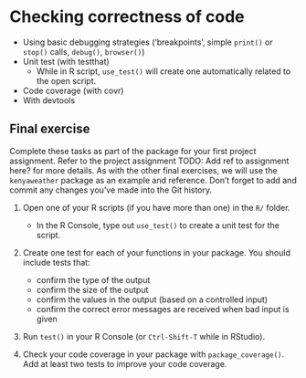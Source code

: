 # Checking correctness of code

- Using basic debugging strategies ('breakpoints', simple `print()` or `stop()`
calls, `debug()`, `browser()`)
- Unit test (with testthat)
    - While in R script, `use_test()` will create one automatically related to
    the open script.
- Code coverage (with covr)
- With devtools

## Final exercise {#06-final-exercise}

Complete these tasks as part of the package for your first project assignment.
Refer to the project assignment TODO: Add ref to assignment here?
for more details. As with the other final exercises,
we will use the `kenyaweather` package as an example and reference.
Don't forget to add and commit any changes you've made into the Git history.

1. Open one of your R scripts (if you have more than one) in the `R/` folder.
    - In the R Console, type out `use_test()` to create a unit test for the script.

1. Create one test for each of your functions in your package. You should
include tests that:
    - confirm the type of the output
    - confirm the size of the output
    - confirm the values in the output (based on a controlled input)
    - confirm the correct error messages are received when bad input is given

1. Run `test()` in your R Console (or `Ctrl-Shift-T` while in RStudio).

3. Check your code coverage in your package with `package_coverage()`.  Add at
least two tests to improve your code coverage.
